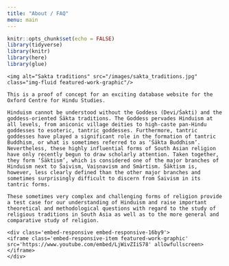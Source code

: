 ```yaml
---
title: "About / FAQ"
menu: main
---
```


```r
knitr::opts_chunk$set(echo = FALSE)
library(tidyverse)
library(knitr)
library(here)
library(glue)
```

<!-- personal -->
<div class="row">
```block
<img alt="Sakta traditions" src="/images/sakta_traditions.jpg" class="img-fluid featured-work-graphic"/>
```

```block
This is a proof of concept for an exciting database website for the Oxford Centre for Hindu Studies.

Hinduism cannot be understood without the Goddess (Devi/Śakti) and the goddess-oriented Śākta traditions. The Goddess pervades Hinduism at all levels, from aniconic village deities to high-caste pan-Hindu goddesses to esoteric, tantric goddesses. Furthermore, tantric goddesses have played a significant role in the formation of tantric Buddhism, or what is sometimes referred to as ‘Śākta Buddhism’. Nevertheless, these highly influential forms of South Asian religion have only recently begun to draw scholarly attention. Taken together, they form ‘Śāktism’, which is considered one of the major branches of Hinduism next to Śaivism, Vaiṣṇavism and Smārtism. Śāktism is, however, less clearly defined than the other major branches and sometimes surprisingly difficult to discern from Śaivism in its tantric forms.

These sometimes very complex and challenging forms of religion provide a test case for our understanding of Hinduism and raise important theoretical and methodological questions with regard to the study of religious traditions in South Asia as well as to the more general and comparative study of religion.

```

```block
<div class='embed-responsive embed-responsive-16by9'>
<iframe class='embed-responsive-item featured-work-graphic' src='https://www.youtube.com/embed/LjWivZIiS78' allowfullscreen></iframe>
</div>
```

</div>